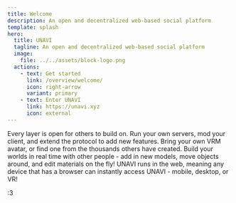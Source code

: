 ```yaml
---
title: Welcome
description: An open and decentralized web-based social platform
template: splash
hero:
  title: UNAVI
  tagline: An open and decentralized web-based social platform
  image:
    file: ../../assets/block-logo.png
  actions:
    - text: Get started
      link: /overview/welcome/
      icon: right-arrow
      variant: primary
    - text: Enter UNAVI
      link: https://unavi.xyz
      icon: external
---
```



<CardGrid stagger>
  <Card title="Open architecture" icon="puzzle">
    Every layer is open for others to build on. Run your own servers, mod your
    client, and extend the protocol to add new features.
  </Card>
  <Card title="VRM avatars" icon="star">
    Bring your own VRM avatar, or find one from the thousands others have
    created.
  </Card>
  <Card title="Seamless world creation" icon="pencil">
    Build your worlds in real time with other people - add in new models, move
    objects around, and edit materials on the fly!
  </Card>
  <Card title="Cross platform" icon="laptop">
    UNAVI runs in the web, meaning any device that has a browser can instantly
    access UNAVI - mobile, desktop, or VR!
  </Card>
</CardGrid>

<p class="text-center pt-12 text-zinc-500">:3</p>
